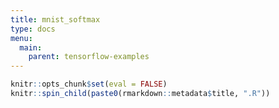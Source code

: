 ```yaml
---
title: mnist_softmax
type: docs
menu:
  main:
    parent: tensorflow-examples
---
```


```r
knitr::opts_chunk$set(eval = FALSE)
knitr::spin_child(paste0(rmarkdown::metadata$title, ".R"))
```

